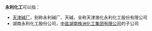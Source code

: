 '''永利化工'''可以指：
*[[天津碱厂|天津碱厂]]，别称永利碱厂、天碱，全称天津渤化永利化工股份有限公司
*湖南永利化工股份公司，[[中盐湖南株洲化工集团有限公司|中盐湖南株洲化工集团有限公司]]的子公司
{{disambig|cat=四字消歧义}}